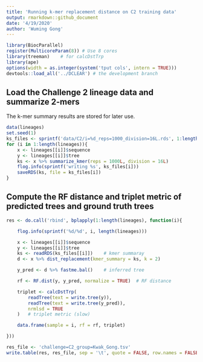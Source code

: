 ```yaml
---
title: 'Running k-mer replacement distance on C2 training data'
output: rmarkdown::github_document
date: '4/19/2020'
author: 'Wuming Gong'
---
```


```r
library(BiocParallel)
register(MulticoreParam(8)) # Use 8 cores
library(treeman)	# for calcDstTrp
library(ape)
options(width = as.integer(system('tput cols', intern = TRUE)))
devtools::load_all('../DCLEAR')	# the development branch
```

## Load the Challenge 2 lineage data and summarize 2-mers
The k-mer summary results are stored for later use. 
```r
data(lineages)
set.seed(1)
ks_files <- sprintf('data/C2/i=%d_reps=1000_division=16L.rds', 1:length(lineages))
for (i in 1:length(lineages)){
	x <- lineages[[i]]$sequence
	y <- lineages[[i]]$tree
	ks <- x %>% summarize_kmer(reps = 1000L, division = 16L)
	flog.info(sprintf('writing %s', ks_files[i]))
	saveRDS(ks, file = ks_files[i])
}
```

## Compute the RF distance and triplet metric of predicted trees and ground truth trees
```r
res <- do.call('rbind', bplapply(1:length(lineages), function(i){

	flog.info(sprintf('%d/%d', i, length(lineages)))

	x <- lineages[[i]]$sequence
	y <- lineages[[i]]$tree
	ks <- readRDS(ks_files[[i]])	# kmer summaray
	d <- x %>% dist_replacement(kmer_summary = ks, k = 2)

	y_pred <- d %>% fastme.bal() 	# inferred tree

	rf <- RF.dist(y, y_pred, normalize = TRUE)	# RF distance

	triplet <- calcDstTrp(
		readTree(text = write.tree(y)),
		readTree(text = write.tree(y_pred)),
		nrmlsd = TRUE
	)	# triplet metric (slow)

	data.frame(sample = i, rf = rf, triplet)

}))

res_file <- 'challenge=C2_group=Kwak_Gong.tsv'
write.table(res, res_file, sep = '\t', quote = FALSE, row.names = FALSE)

```
